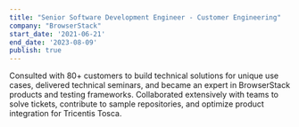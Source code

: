 ```yaml
---
title: "Senior Software Development Engineer - Customer Engineering"
company: "BrowserStack"
start_date: '2021-06-21'
end_date: '2023-08-09'
publish: true
---
```


Consulted with 80+ customers to build technical solutions for unique use cases, delivered technical seminars, and became an expert in BrowserStack products and testing frameworks. Collaborated extensively with teams to solve tickets, contribute to sample repositories, and optimize product integration for Tricentis Tosca.